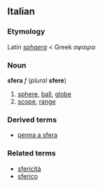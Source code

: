 ==Italian==
===Etymology===
Latin ''[[sphaera]]'' < Greek ''σφαιρα''

===Noun===
'''sfera''' ''f'' (''plural'' '''sfere''')

# [[sphere]], [[ball]], [[globe]]
# [[scope]], [[range]]

===Derived terms===
*[[penna a sfera]]

===Related terms===
*[[sfericità]]
*[[sferico]]